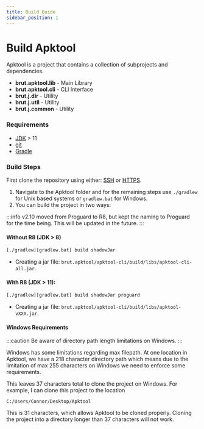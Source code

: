 ```yaml
---
title: Build Guide
sidebar_position: 1
---
```


# Build Apktool

Apktool is a project that contains a collection of subprojects and dependencies.

- **brut.apktool.lib** - Main Library
- **brut.apktool.cli** - CLI Interface
- **brut.j.dir** - Utility
- **brut.j.util** - Utility
- **brut.j.common** - Utility

### Requirements

- [JDK](https://www.oracle.com/java/technologies/downloads/) > 11
- [git](https://git-scm.com/downloads)
- [Gradle](https://gradle.org/)

### Build Steps

First clone the repository using either:
[SSH](ssh://git@github.com:iBotPeaches/Apktool.git) or [HTTPS](https://github.com/iBotPeaches/Apktool.git).

1. Navigate to the Apktool folder and for the remaining steps use `./gradlew` for Unix based systems or `gradlew.bat` for Windows.
2. You can build the project in two ways:

:::info
v2.10 moved from Proguard to R8, but kept the naming to Proguard for the time being. This will be updated in the future.
:::

#### Without R8 (JDK > 8)

```bash
[./gradlew][gradlew.bat] build shadowJar
```

- Creating a jar file: `brut.apktool/apktool-cli/build/libs/apktool-cli-all.jar`.

#### With R8 (JDK > 11):

```bash
[./gradlew][gradlew.bat] build shadowJar proguard
```

- Creating a jar file: `brut.apktool/apktool-cli/build/libs/apktool-vXXX.jar`.

#### Windows Requirements

:::caution
Be aware of directory path length limitations on Windows.
:::

Windows has some limitations regarding max filepath. At one location in Apktool, we have a 218 character directory path
which means due to the limitation of max 255 characters on Windows we need to enforce some requirements.

This leaves 37 characters total to clone the project on Windows. For example, I can clone this project to the location

```text
C:/Users/Connor/Desktop/Apktool
```

This is 31 characters, which allows Apktool to be cloned properly. Cloning the project into a directory longer than 37
characters will not work.

